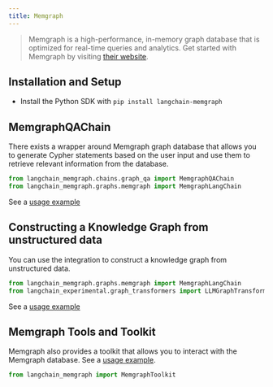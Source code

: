 ```yaml
---
title: Memgraph
---
```


>Memgraph is a high-performance, in-memory graph database that is optimized for real-time queries and analytics.
>Get started with Memgraph by visiting [their website](https://memgraph.com/).

## Installation and Setup

- Install the Python SDK with `pip install langchain-memgraph`

## MemgraphQAChain

There exists a wrapper around Memgraph graph database that allows you to generate Cypher statements based on the user input
and use them to retrieve relevant information from the database.

```python
from langchain_memgraph.chains.graph_qa import MemgraphQAChain
from langchain_memgraph.graphs.memgraph import MemgraphLangChain
```

See a [usage example](/oss/python/integrations/graphs/memgraph)

## Constructing a Knowledge Graph from unstructured data

You can use the integration to construct a knowledge graph from unstructured data.

```python
from langchain_memgraph.graphs.memgraph import MemgraphLangChain
from langchain_experimental.graph_transformers import LLMGraphTransformer
```

See a [usage example](/oss/python/integrations/graphs/memgraph)

## Memgraph Tools and Toolkit

Memgraph also provides a toolkit that allows you to interact with the Memgraph database.
See a [usage example](/oss/python/integrations/tools/memgraph).

```python
from langchain_memgraph import MemgraphToolkit
```
